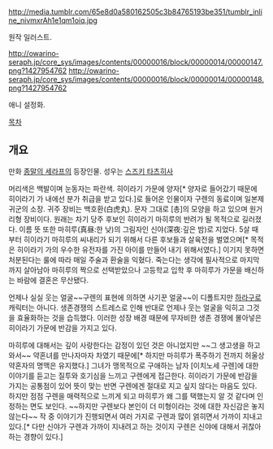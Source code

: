 http://media.tumblr.com/65e8d0a580162505c3b84765193be351/tumblr_inline_nivmxrAh1e1qm1oiq.jpg

원작 일러스트.

http://owarino-seraph.jp/core_sys/images/contents/00000016/block/00000014/00000147.png?1427954762 http://owarino-seraph.jp/core_sys/images/contents/00000016/block/00000014/00000148.png?1427954762

애니 설정화.

[[목차]]

== 개요 ==
만화 [[종말의 세라프]]의 등장인물. 성우는 [[스즈키 타츠히사]]

머리색은 백발이며 눈동자는 파란색. 히이라기 가문에 양자[* 양자로 들어갔기 때문에 히이라기 가 내에선 분가 취급을 받고 있다.]로 들어온 인물이자 구렌의 동료이며 일본제귀군의 소장. 귀주 장비는 백호환(白虎丸). 문자 그대로 [총]의 모양을 하고 있으며 원거리형 장비이다. 원래는 차기 당주 후보인 히이라기 마히루의 반려가 될 목적으로 길러졌다. 이름 뜻 또한 마히루(真昼:한 낮)의 그림자인 신야(深夜:깊은 밤)로 지었다. 5살 때부터 히이라기 마히루의 씨내리가 되기 위해서 다른 후보들과 살육전을 벌였으며[* 목적은 히이라기 가의 우수한 유전자를 가진 아이를 만들어 내기 위해서였다.] 이기지 못하면 처분된다는 룰에 따라 매일 주술과 환술을 익혔다. 죽는다는 생각에 필사적으로 마지막까지 살아남아 마히루의 짝으로 선택받았으나 고등학교 입학 후 마히루가 가문을 배신하는 바람에 결혼은 무산됐다.

언제나 실실 웃는 얼굴~~구렌의 표현에 의하면 사기꾼 얼굴~~이 디폴트지만 [[하라구로]] 캐릭터는 아니다. 생존경쟁의 스트레스로 인해 반대로 언제나 웃는 얼굴을 익히고 그것을 효율화하는 것을 습득했다. 이러한 성장 배경 때문에 무자비한 생존 경쟁에 몰아넣은 히이라기 가문에 반감을 가지고 있다.

마히루에 대해서는 깊이 사랑한다는 감정이 있던 것은 아니었지만 ~~그 생고생을 하고와서~~ 약혼녀를 만나자마자 차였기 때문에[* 하지만 마히루가 폭주하기 전까지 허울상 약혼자의 명맥은 유지했다.] 그녀가 맹목적으로 구애하는 남자 [이치노세 구렌]에 대한 이야기를 듣고는 질투와 호기심을 느끼고 구렌에게 접근한다. 히이라기 가문에 반감을 가지는 공통점이 있어 뜻이 맞는 반면 구렌에겐 절대로 지고 싶지 않다는 마음도 있다. 하지만 점점 구렌을 매력적으로 느끼게 되고 마히루가 왜 그를 택했는지 알 것 같다며 인정하는 면도 보인다. ~~하지만 구렌보다 본인이 더 미형이라는 것에 대한 자신감은 놓지 않는다~~ 작 중 이야기가 진행되면서 여러 가지로 구렌과 많이 얽히면서 가까이 지내고 있다.[* 다만 신야가 구렌과 가까이 지내려고 하는 것이지 구렌은 신야에 대해서 귀찮아하는 경향이 있다.]
